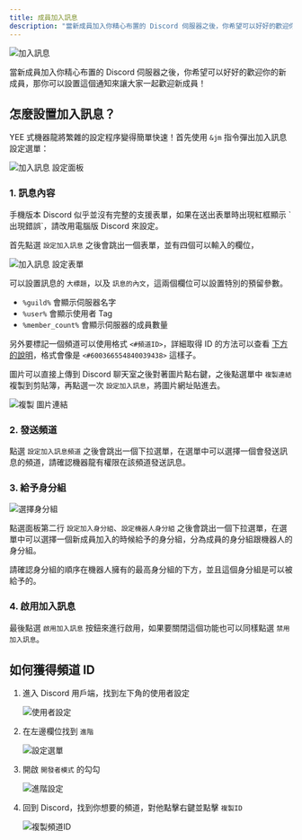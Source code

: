 ```yaml
---
title: 成員加入訊息
description: "當新成員加入你精心布置的 Discord 伺服器之後，你希望可以好好的歡迎你的新成員，那你可以設置這個通知來讓大家一起歡迎新成員！"
---
```


![加入訊息](/docs/join-message/join-message-index.jpg)

當新成員加入你精心布置的 Discord 伺服器之後，你希望可以好好的歡迎你的新成員，那你可以設置這個通知來讓大家一起歡迎新成員！

## 怎麼設置加入訊息？

<Adsense />

YEE 式機器龍將繁雜的設定程序變得簡單快速！首先使用 `&jm` 指令彈出加入訊息設定選單：

![加入訊息 設定面板](/docs/join-message/join-message-panel.png)

### 1. 訊息內容

<Warning title="我想先警告你">
  手機版本 Discord 似乎並沒有完整的支援表單，如果在送出表單時出現紅框顯示
  `出現錯誤`，請改用電腦版 Discord 來設定。
</Warning>

首先點選 `設定加入訊息` 之後會跳出一個表單，並有四個可以輸入的欄位，

![加入訊息 設定表單](/docs/join-message/join-message-form.png)

可以設置訊息的 `大標題`，以及 `訊息的內文`，這兩個欄位可以設置特別的預留參數。

- `%guild%` 會顯示伺服器名字
- `%user%` 會顯示使用者 Tag
- `%member_count%` 會顯示伺服器的成員數量

另外要標記一個頻道可以使用格式 `<#頻道ID>`，詳細取得 ID 的方法可以查看 [下方的說明](#如何獲得頻道-id)，格式會像是 `<#600366554840039438>` 這樣子。

圖片可以直接上傳到 Discord 聊天室之後對著圖片點右鍵，之後點選單中 `複製連結` 複製到剪貼簿，再點選一次 `設定加入訊息`，將圖片網址貼進去。

<Adsense />

![複製 圖片連結](/docs/join-message/copy-image-url.png)

### 2. 發送頻道

點選 `設定加入訊息頻道` 之後會跳出一個下拉選單，在選單中可以選擇一個會發送訊息的頻道，請確認機器龍有權限在該頻道發送訊息。

### 3. 給予身分組

![選擇身分組](/docs/join-message/select-role.png)

點選面板第二行 `設定加入身分組`、`設定機器人身分組` 之後會跳出一個下拉選單，在選單中可以選擇一個新成員加入的時候給予的身分組，分為成員的身分組跟機器人的身分組。

請確認身分組的順序在機器人擁有的最高身分組的下方，並且這個身分組是可以被給予的。

### 4. 啟用加入訊息

最後點選 `啟用加入訊息` 按鈕來進行啟用，如果要關閉這個功能也可以同樣點選 `禁用加入訊息`。

## 如何獲得頻道 ID

1. 進入 Discord 用戶端，找到左下角的使用者設定

   ![使用者設定](/docs/join-message/user-settings.png)

2. 在左邊欄位找到 `進階`

   ![設定選單](/docs/join-message/advanced-settings.png)

3. 開啟 `開發者模式` 的勾勾

   ![進階設定](/docs/join-message/enable-developer-mode.png)

4. 回到 Discord，找到你想要的頻道，對他點擊右鍵並點擊 `複製ID`

   ![複製頻道ID](/docs/join-message/copy-channel-id.png)

<Adsense />
